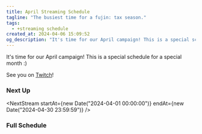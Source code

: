 ```yaml
---
title: April Streaming Schedule
tagline: "The busiest time for a fujin: tax season."
tags:
  - +streaming schedule
created_at: 2024-04-06 15:09:52
og_description: "It's time for our April campaign! This is a special schedule for a special month :)"
---
```



It's time for our April campaign! This is a special schedule for a special month :)

See you on <a href="https://twitch.tv/essentialrandomness">Twitch</a>!

### Next Up

<NextStream
  startAt={new Date("2024-04-01 00:00:00")}
  endAt={new Date("2024-04-30 23:59:59")}
/>

### Full Schedule

<TimeToggle />
<StreamingSchedule
  startAt={new Date("2024-04-01 00:00:00")}
  endAt={new Date("2024-04-30 23:59:59")}
/>

<style>{`
    .toc, #table-of-contents {
      display:none;
    }
    img {
      padding: 0!important;
    }
`}</style>
